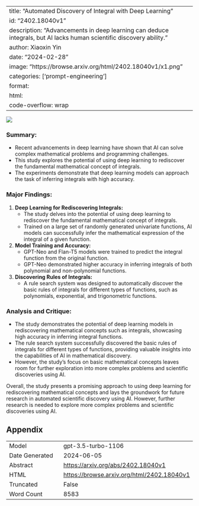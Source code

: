 
---
title: "Automated Discovery of Integral with Deep Learning"
id: "2402.18040v1"
description: "Advancements in deep learning can deduce integrals, but AI lacks human scientific discovery ability."
author: Xiaoxin Yin
date: "2024-02-28"
image: "https://browse.arxiv.org/html/2402.18040v1/x1.png"
categories: ['prompt-engineering']
format:
  html:
    code-overflow: wrap
---

![](https://browse.arxiv.org/html/2402.18040v1/x1.png)

### **Summary:**
- Recent advancements in deep learning have shown that AI can solve complex mathematical problems and programming challenges.
- This study explores the potential of using deep learning to rediscover the fundamental mathematical concept of integrals.
- The experiments demonstrate that deep learning models can approach the task of inferring integrals with high accuracy.

### **Major Findings:**
1. **Deep Learning for Rediscovering Integrals:**
    - The study delves into the potential of using deep learning to rediscover the fundamental mathematical concept of integrals.
    - Trained on a large set of randomly generated univariate functions, AI models can successfully infer the mathematical expression of the integral of a given function.

2. **Model Training and Accuracy:**
    - GPT-Neo and Flan-T5 models were trained to predict the integral function from the original function.
    - GPT-Neo demonstrated higher accuracy in inferring integrals of both polynomial and non-polynomial functions.

3. **Discovering Rules of Integrals:**
    - A rule search system was designed to automatically discover the basic rules of integrals for different types of functions, such as polynomials, exponential, and trigonometric functions.

### **Analysis and Critique:**
- The study demonstrates the potential of deep learning models in rediscovering mathematical concepts such as integrals, showcasing high accuracy in inferring integral functions.
- The rule search system successfully discovered the basic rules of integrals for different types of functions, providing valuable insights into the capabilities of AI in mathematical discovery.
- However, the study's focus on basic mathematical concepts leaves room for further exploration into more complex problems and scientific discoveries using AI.

Overall, the study presents a promising approach to using deep learning for rediscovering mathematical concepts and lays the groundwork for future research in automated scientific discovery using AI. However, further research is needed to explore more complex problems and scientific discoveries using AI.

## Appendix

|          |          |
|----------|----------|
| Model     | gpt-3.5-turbo-1106       |
| Date Generated     | 2024-06-05       |
| Abstract | [https://arxiv.org/abs/2402.18040v1](https://arxiv.org/abs/2402.18040v1)        |
| HTML     | [https://browse.arxiv.org/html/2402.18040v1](https://browse.arxiv.org/html/2402.18040v1)       |
| Truncated       | False       |
| Word Count       | 8583       |